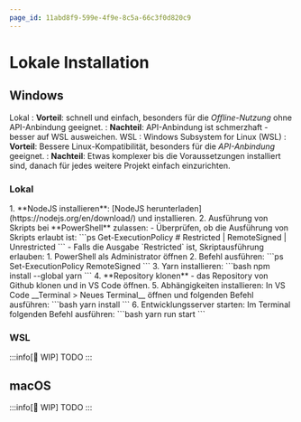 ```yaml
---
page_id: 11abd8f9-599e-4f9e-8c5a-66c3f0d820c9
---
```


# Lokale Installation

## Windows

Lokal
: **Vorteil**: schnell und einfach, besonders für die *Offline-Nutzung* ohne API-Anbindung geeignet.
: **Nachteil**: API-Anbindung ist schmerzhaft - besser auf WSL ausweichen.
WSL
: Windows Subsystem for Linux (WSL)
: **Vorteil**: Bessere Linux-Kompatibilität, besonders für die *API-Anbindung* geeignet.
: **Nachteil**: Etwas komplexer bis die Voraussetzungen installiert sind, danach für jedes weitere Projekt einfach einzurichten.

### Lokal
<Steps>
1. **NodeJS installieren**: [NodeJS herunterladen](https://nodejs.org/en/download/) und installieren.
2. Ausführung von Skripts bei **PowerShell** zulassen:
    - Überprüfen, ob die Ausführung von Skripts erlaubt ist:
      ```ps
      Get-ExecutionPolicy   # Restricted | RemoteSigned | Unrestricted
      ```
    - Falls die Ausgabe `Restricted` ist, Skriptausführung erlauben:
        1. PowerShell als Administrator öffnen
        2. Befehl ausführen:
           ```ps
           Set-ExecutionPolicy RemoteSigned
           ```
3. Yarn installieren:
    ```bash
    npm install --global yarn
    ```
4. **Repository klonen** - das Repository von Github klonen und in VS Code öffnen.
5. Abhängigkeiten installieren: In VS Code __Terminal > Neues Terminal__ öffnen und folgenden Befehl ausführen:
    ```bash
    yarn install
    ```
6. Entwicklungsserver starten: Im Terminal folgenden Befehl ausführen:
    ```bash
    yarn run start
    ```
</Steps>

### WSL
:::info[🚧 WIP]
TODO
:::

## macOS


:::info[🚧 WIP]
TODO
:::